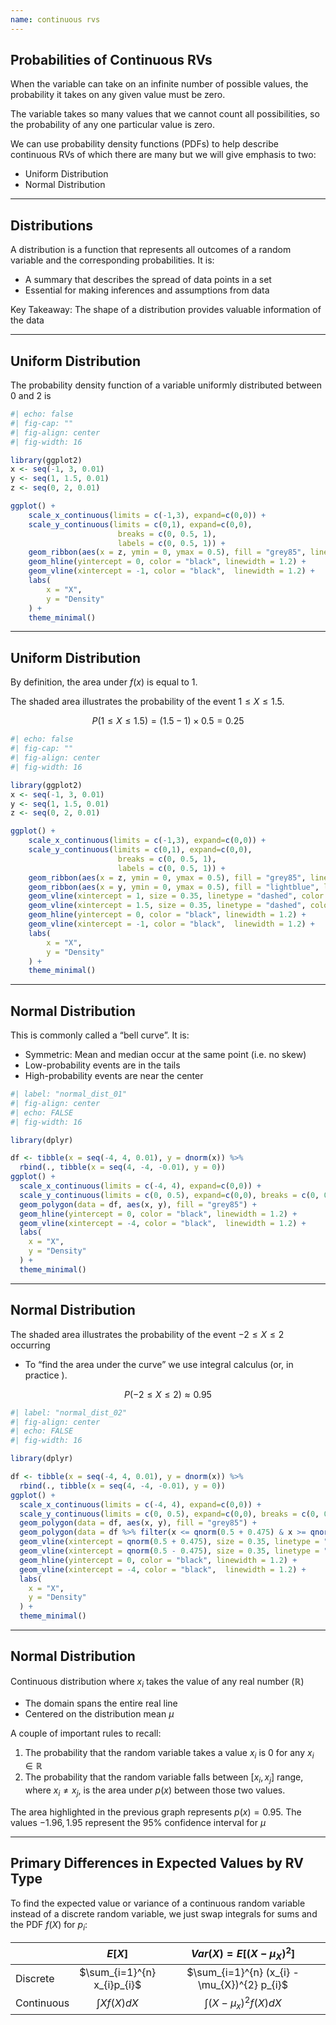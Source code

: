 ```yaml
---
name: continuous rvs
---
```


## Probabilities of Continuous RVs

When the variable can take on an [infinite number of possible values]{.h}, the probability it takes on any given value [must]{.hi-red} be zero.

The variable takes so many values that we cannot count all possibilities, so the probability of any one particular value is zero. 

We can use probability density functions (PDFs) to help describe continuous RVs of which there are many but we will give emphasis to two:

- Uniform Distribution
- Normal Distribution

---

## Distributions

A distribution is a function that represents all outcomes of a random variable and the corresponding probabilities. It is:

- A summary that describes the spread of data points in a set
- Essential for making inferences and assumptions from data

[Key Takeaway:]{.hi} The shape of a distribution provides valuable information of the data

---

## Uniform Distribution

The probability density function of a variable [uniformly distributed]{.h} between 0 and 2 is

\begin{align*}
    f(x) = 
        \begin{cases}
        \dfrac{1}{2} & \text{if } 0 \leq x \leq 2 \\
        0   & \text{otherwise } 
        \end{cases}
\end{align*}

```R
#| echo: false
#| fig-cap: ""
#| fig-align: center
#| fig-width: 16

library(ggplot2)
x <- seq(-1, 3, 0.01)
y <- seq(1, 1.5, 0.01)
z <- seq(0, 2, 0.01)

ggplot() + 
    scale_x_continuous(limits = c(-1,3), expand=c(0,0)) + 
    scale_y_continuous(limits = c(0,1), expand=c(0,0), 
                        breaks = c(0, 0.5, 1), 
                        labels = c(0, 0.5, 1)) + 
    geom_ribbon(aes(x = z, ymin = 0, ymax = 0.5), fill = "grey85", linetype = "blank") +
    geom_hline(yintercept = 0, color = "black", linewidth = 1.2) + 
    geom_vline(xintercept = -1, color = "black",  linewidth = 1.2) + 
    labs(
        x = "X",
        y = "Density"
    ) +
    theme_minimal()
```

---

## Uniform Distribution

By definition, the area under $f(x)$ is equal to 1.

The [shaded area]{.hi} illustrates the probability of the event $1 \leq X \leq 1.5$.

$$
    P(1 \leq X \leq 1.5) = (1.5 - 1) \times 0.5 = 0.25
$$

```R
#| echo: false
#| fig-cap: ""
#| fig-align: center
#| fig-width: 16

library(ggplot2)
x <- seq(-1, 3, 0.01)
y <- seq(1, 1.5, 0.01)
z <- seq(0, 2, 0.01)

ggplot() + 
    scale_x_continuous(limits = c(-1,3), expand=c(0,0)) + 
    scale_y_continuous(limits = c(0,1), expand=c(0,0), 
                        breaks = c(0, 0.5, 1), 
                        labels = c(0, 0.5, 1)) + 
    geom_ribbon(aes(x = z, ymin = 0, ymax = 0.5), fill = "grey85", linetype = "blank") +
    geom_ribbon(aes(x = y, ymin = 0, ymax = 0.5), fill = "lightblue", linetype = "blank") + 
    geom_vline(xintercept = 1, size = 0.35, linetype = "dashed", color = "blue") + 
    geom_vline(xintercept = 1.5, size = 0.35, linetype = "dashed", color = "blue") + 
    geom_hline(yintercept = 0, color = "black", linewidth = 1.2) + 
    geom_vline(xintercept = -1, color = "black",  linewidth = 1.2) + 
    labs(
        x = "X",
        y = "Density"
    ) +
    theme_minimal()    

```

---

## Normal Distribution

This is commonly called a ["bell curve"]{.h}. It is:

- Symmetric: Mean and median occur at the same point (i.e. no skew)
- Low-probability events are in the tails
- High-probability events are near the center

```R
#| label: "normal_dist_01"
#| fig-align: center
#| echo: FALSE
#| fig-width: 16

library(dplyr)

df <- tibble(x = seq(-4, 4, 0.01), y = dnorm(x)) %>%
  rbind(., tibble(x = seq(4, -4, -0.01), y = 0))
ggplot() +
  scale_x_continuous(limits = c(-4, 4), expand=c(0,0)) +
  scale_y_continuous(limits = c(0, 0.5), expand=c(0,0), breaks = c(0, 0.5), labels = c(0, 0.5)) +
  geom_polygon(data = df, aes(x, y), fill = "grey85") +
  geom_hline(yintercept = 0, color = "black", linewidth = 1.2) + 
  geom_vline(xintercept = -4, color = "black",  linewidth = 1.2) + 
  labs(
    x = "X",
    y = "Density"
  ) +
  theme_minimal()

```

---

## Normal Distribution 

The [shaded area]{.hi} illustrates the probability of the event $-2 \leq X \leq 2$ occurring

- To "find the area under the curve" we use integral calculus (or, in practice \texttt{R}).

$$
    P(-2 \leq X \leq 2) \approx 0.95
$$

```R
#| label: "normal_dist_02"
#| fig-align: center
#| echo: FALSE
#| fig-width: 16

library(dplyr)

df <- tibble(x = seq(-4, 4, 0.01), y = dnorm(x)) %>%
  rbind(., tibble(x = seq(4, -4, -0.01), y = 0))
ggplot() +
  scale_x_continuous(limits = c(-4, 4), expand=c(0,0)) +
  scale_y_continuous(limits = c(0, 0.5), expand=c(0,0), breaks = c(0, 0.5), labels = c(0, 0.5)) +
  geom_polygon(data = df, aes(x, y), fill = "grey85") +
  geom_polygon(data = df %>% filter(x <= qnorm(0.5 + 0.475) & x >= qnorm(0.5 - 0.475)), aes(x, y), fill = "lightblue") +
  geom_vline(xintercept = qnorm(0.5 + 0.475), size = 0.35, linetype = "dashed", color = "blue") +
  geom_vline(xintercept = qnorm(0.5 - 0.475), size = 0.35, linetype = "dashed", color = "blue") +
  geom_hline(yintercept = 0, color = "black", linewidth = 1.2) + 
  geom_vline(xintercept = -4, color = "black",  linewidth = 1.2) + 
  labs(
    x = "X",
    y = "Density"
  ) +
  theme_minimal()
``` 

---

## Normal Distribution

Continuous distribution where $x_{i}$ takes the value of any real number $(\mathbb{R})$

- The domain spans the entire real line
- Centered on the distribution mean $\mu$
 
A couple of important rules to recall:

1. The probability that the random variable takes a value $x_{i}$ is 0 for any $x_{i} \in \mathbb{R}$
2. The probability that the random variable falls between $[x_{i},x_{j}]$ range, where $x_{i} \neq x_{j}$, is the area under $p(x)$ between those two values.

The area highlighted in the previous graph represents $p(x) = 0.95$. 
The values ${-1.96,1.95}$ represent the 95\% confidence interval for $\mu$

---

## Primary Differences in Expected Values by RV Type

To find the expected value or variance of a continuous random variable instead of a discrete random variable, we just swap integrals for sums and the PDF $f(X)$ for $p_{i}$:

\vspace{1cm}

|          |   $E[X]$   |    $Var(X) = E[(X - \mu_{X})^{2}]$   |
|:---------|:--------:|:----------------------------------:|
| Discrete | $\sum_{i=1}^{n} x_{i}p_{i}$ | $\sum_{i=1}^{n} (x_{i} - \mu_{X})^{2} p_{i}$ | 
|Continuous| $\int X f(X) dX$ | $\int (X - \mu_{x})^{2} f(X) dX$ | 
